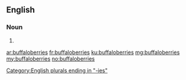 ==English==

===Noun===
{{head|en|plural}}

# {{plural of|buffaloberry|lang=en|nocat=1}}

[[Category:English plurals ending in "-ies"]]

[[ar:buffaloberries]]
[[fr:buffaloberries]]
[[ku:buffaloberries]]
[[mg:buffaloberries]]
[[my:buffaloberries]]
[[no:buffaloberries]]